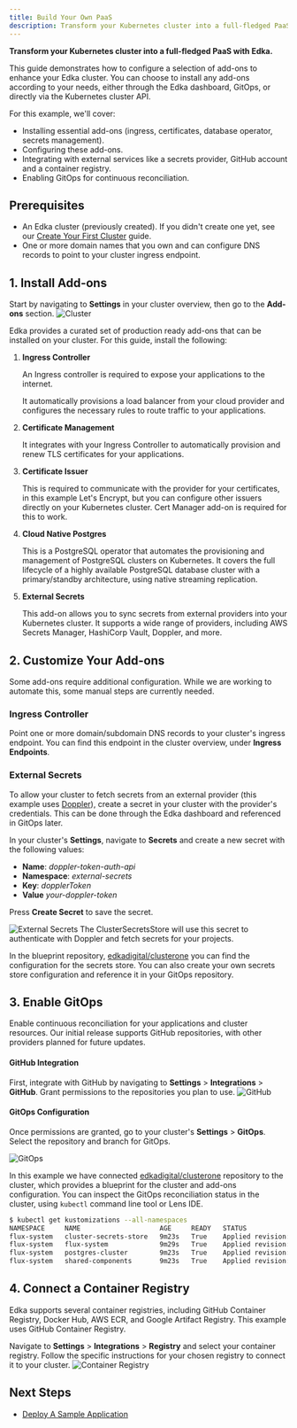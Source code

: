 ```yaml
---
title: Build Your Own PaaS
description: Transform your Kubernetes cluster into a full-fledged PaaS with Edka
---
```


**Transform your Kubernetes cluster into a full-fledged PaaS with Edka.**

This guide demonstrates how to configure a selection of add-ons to enhance your Edka cluster. You can choose to install any add-ons according to your needs, either through the Edka dashboard, GitOps, or directly via the Kubernetes cluster API.

For this example, we'll cover:
- Installing essential add-ons (ingress, certificates, database operator, secrets management).
- Configuring these add-ons.
- Integrating with external services like a secrets provider, GitHub account and a container registry.
- Enabling GitOps for continuous reconciliation.

## Prerequisites

- An Edka cluster (previously created). If you didn't create one yet, see our [Create Your First Cluster](/get-started/create-a-cluster/) guide.
- One or more domain names that you own and can configure DNS records to point to your cluster ingress endpoint.

## 1. Install Add-ons
Start by navigating to **Settings** in your cluster overview, then go to the **Add-ons** section.
![Cluster](https://assets.edka.io/ek_addons.webp)

Edka provides a curated set of production ready add-ons that can be installed on your cluster. For this guide, install the following:
<Steps>
   <ol>
      <li>
         <strong>Ingress Controller</strong>
         <p>An Ingress controller is required to expose your applications to the internet.</p>
         <p>It automatically provisions a load balancer from your cloud provider and configures the necessary rules to route traffic to your applications.</p>
      </li>
      <li>
         <strong>Certificate Management</strong>
         <p>It integrates with your Ingress Controller to automatically provision and renew TLS certificates for your applications.</p>
      </li>
      <li>
         <strong>Certificate Issuer</strong>
         <p>This is required to communicate with the provider for your certificates, in this example Let's Encrypt, but you can configure other issuers directly on your Kubernetes cluster. Cert Manager add-on is required for this to work.</p>
      </li>
      <li>
         <strong>Cloud Native Postgres</strong>
         <p>This is a PostgreSQL operator that automates the provisioning and management of PostgreSQL clusters on Kubernetes. It covers the full lifecycle of a highly available PostgreSQL database cluster with a primary/standby architecture, using native streaming replication.</p>
      </li>
      <li>
         <strong>External Secrets</strong>
         <p>This add-on allows you to sync secrets from external providers into your Kubernetes cluster. It supports a wide range of providers, including AWS Secrets Manager, HashiCorp Vault, Doppler, and more.</p>
      </li>
   </ol>
</Steps>


## 2. Customize Your Add-ons
Some add-ons require additional configuration. While we are working to automate this, some manual steps are currently needed.

### Ingress Controller
Point one or more domain/subdomain DNS records to your cluster's ingress endpoint. You can find this endpoint in the cluster overview, under **Ingress Endpoints**.

### External Secrets
To allow your cluster to fetch secrets from an external provider (this example uses [Doppler](https://www.doppler.com/)), create a secret in your cluster with the provider's credentials. This can be done through the Edka dashboard and referenced in GitOps later.

In your cluster's **Settings**, navigate to **Secrets** and create a new secret with the following values:

- **Name**: *doppler-token-auth-api*
- **Namespace**: *external-secrets*
- **Key**: *dopplerToken*
- **Value** *your-doppler-token*

Press **Create Secret** to save the secret.

![External Secrets](https://assets.edka.io/ek_secret_store.webp)
The ClusterSecretsStore will use this secret to authenticate with Doppler and fetch secrets for your projects.

In the blueprint repository, [edkadigital/clusterone](https://github.com/edkadigital/clusterone/blob/main/clusters/resources/clusterone/secrets/cluster-secrets-store.yaml) you can find the configuration for the secrets store. You can also create your own secrets store configuration and reference it in your GitOps repository.

## 3. Enable GitOps
Enable continuous reconciliation for your applications and cluster resources. Our initial release supports GitHub repositories, with other providers planned for future updates.

#### GitHub Integration
First, integrate with GitHub by navigating to **Settings** > **Integrations** > **GitHub**. Grant permissions to the repositories you plan to use.
![GitHub](https://assets.edka.io/ek_github.webp)
#### GitOps Configuration
Once permissions are granted, go to your cluster's **Settings** > **GitOps**. Select the repository and branch for GitOps.

![GitOps](https://assets.edka.io/ek_gitops.webp)

In this example we have connected [edkadigital/clusterone](https://github.com/edkadigital/clusterone) repository to the cluster, which provides a blueprint for the cluster and add-ons configuration. You can inspect the GitOps reconciliation status in the cluster, using `kubectl` command line tool or Lens IDE.

```bash
$ kubectl get kustomizations --all-namespaces
NAMESPACE     NAME                    AGE     READY   STATUS
flux-system   cluster-secrets-store   9m23s   True    Applied revision: refs/heads/main@sha1:c97b810d9d8d0ffc5f70c80a23fe252e7bf13bc7
flux-system   flux-system             9m29s   True    Applied revision: refs/heads/main@sha1:c97b810d9d8d0ffc5f70c80a23fe252e7bf13bc7
flux-system   postgres-cluster        9m23s   True    Applied revision: refs/heads/main@sha1:c97b810d9d8d0ffc5f70c80a23fe252e7bf13bc7
flux-system   shared-components       9m23s   True    Applied revision: refs/heads/main@sha1:c97b810d9d8d0ffc5f70c80a23fe252e7bf13bc7
```

## 4. Connect a Container Registry
Edka supports several container registries, including GitHub Container Registry, Docker Hub, AWS ECR, and Google Artifact Registry. This example uses GitHub Container Registry.

Navigate to **Settings** > **Integrations** > **Registry** and select your container registry. Follow the specific instructions for your chosen registry to connect it to your cluster.
![Container Registry](https://assets.edka.io/ek_registry_mk1.webp)

## Next Steps
- [Deploy A Sample Application](/get-started/deploy-a-sample-app/)